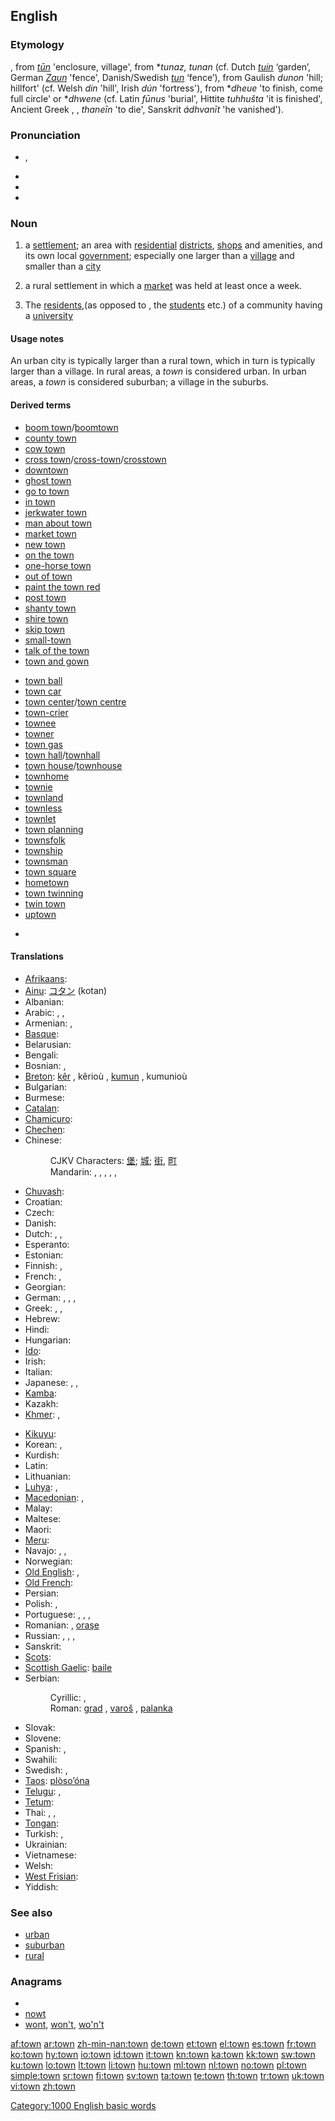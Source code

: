 ==English==

{{rank|show|terms|sort|435|town|dark|ye|common}}

===Etymology===
{{etyl|enm}}, from {{etyl|ang}} ''[[tun|tūn]]'' 'enclosure, village', from {{proto|Germanic}} *''tunaz, tunan'' (cf. Dutch ''[[tuin]]'' ‘garden’, German ''[[Zaun]]'' 'fence', Danish/Swedish ''[[tun]]'' ‘fence’), from Gaulish ''dunon'' 'hill; hillfort' (cf. Welsh ''din'' 'hill', Irish ''dún'' 'fortress'), from {{proto|Indo-European}} *''dheue'' 'to finish, come full circle' or *''dhwene'' (cf. Latin ''fūnus'' 'burial', Hittite ''tuhhušta'' 'it is finished', Ancient Greek {{term|θνητός|tr=thnētos||mortal|lang=grc}}, {{term|θάνατος|tr=thanatos||death|lang=grc}}, ''thaneīn'' 'to die', Sanskrit ''ádhvanīt'' 'he vanished').

===Pronunciation===
* {{IPA|/taʊ̯n/}}, {{SAMPA|/taUn/}}
* {{audio|en-us-town.ogg|Audio (US)}}
* {{audio|En-uk-town.ogg|Audio (UK)}}
* {{rhymes|aʊn}}

===Noun===
{{wikipedia}}
{{en-noun}}

# a [[settlement]]; an area with [[residential]] [[district]]s, [[shop]]s and amenities, and its own local [[government]]; especially one larger than a [[village]] and smaller than a [[city]]
# {{UK|historical}} a rural settlement in which a [[market]] was held at least once a week.
# {{UK}} The [[resident]]s,(as opposed to {{term|gown}}, the [[student]]s etc.) of a community having a [[university]]

====Usage notes====
An urban city is typically larger than a rural town, which in turn is typically larger than a village. In rural areas, a ''town'' is considered urban. In urban areas, a ''town'' is considered suburban; a village in the suburbs.

====Derived terms====
{{rel-top|Derived terms}}
* [[boom town]]/[[boomtown]]
* [[county town]]
* [[cow town]]
* [[cross town]]/[[cross-town]]/[[crosstown]]
* [[downtown]]
* [[ghost town]]
* [[go to town]]
* [[in town]]
* [[jerkwater town]]
* [[man about town]]
* [[market town]]
* [[new town]]
* [[on the town]]
* [[one-horse town]]
* [[out of town]]
* [[paint the town red]]
* [[post town]]
* [[shanty town]]
* [[shire town]]
* [[skip town]]
* [[small-town]]
* [[talk of the town]]
* [[town and gown]]
{{rel-mid}}
* [[town ball]]
* [[town car]]
* [[town center]]/[[town centre]]
* [[town-crier]]
* [[townee]]
* [[towner]]
* [[town gas]]
* [[town hall]]/[[townhall]]
* [[town house]]/[[townhouse]]
* [[townhome]]
* [[townie]]
* [[townland]]
* [[townless]]
* [[townlet]]
* [[town planning]]
* [[townsfolk]]
* [[township]]
* [[townsman]]
* [[town square]]
* [[hometown]]
* [[town twinning]]
* [[twin town]]
* [[uptown]]
{{rel-bottom}}
* {{lookfrom|town}}

====Translations====
{{trans-top|settlement}}
* [[Afrikaans]]: {{t+|af|dorp|xs=Afrikaans}}
* [[Ainu]]: [[コタン]] (kotan)
* Albanian: {{t-|sq|qytet|xs=Albanian}}
* Arabic: {{t+|ar|مدينة|f|tr=madiina}}, {{t+|ar|قرية|f|alt=قَرْيَةٌ|tr=qárya}}, {{t+|ar|بلدة|f|tr=bálda}}
* Armenian: {{t+|hy|քաղաք|tr=k'aġak'}}, {{t-|hy|ավան|tr=avan}}
* [[Basque]]: {{t-|eu|herri|xs=Basque}}
* Belarusian: {{t|be|горад|m|tr=hórad|xs=Belarusian}}
* Bengali: {{t|bn|শহর|tr=śahara|sc=Beng|xs=Bengali}}
* Bosnian: {{t-|bs|grad|m}}, {{t-|bs|varoš}}
* [[Breton]]: [[kêr]] {{f}}, kêrioù {{p}}, [[kumun]] {{f}}, kumunioù {{p}}
* Bulgarian: {{t+|bg|град|m|tr=grad}}
* Burmese: {{t|my|မြို့|tr=mrui|sc=Mymr|xs=Burmese}}
* [[Catalan]]: {{t+|ca|ciutat}}
* [[Chamicuro]]: {{tø|ccc|chi'nashtalichi}}
* [[Chechen]]: {{tø|ce|юрт|tr=jurt|sc=Cyrl|xs=Chechen}}
* Chinese:
*: CJKV Characters: [[堡]]; [[城]]; [[街]], [[町]]
*: Mandarin: {{t-|cmn|城市|tr=chéngshì|sc=Hani}}, {{t-|cmn|城|tr=chéng|sc=Hani}}, {{t-|cmn|鎮|sc=Hani}}, {{t-|cmn|镇|tr=zhèn|sc=Hani}}, {{t|cmn|城鎮|sc=Hani}}, {{t|cmn|城镇|tr=chéngzhèn|sc=Hani}}
* [[Chuvash]]: {{tø|cv|хула|tr=khula}}
* Croatian: {{t+|hr|grad|m|tr=grâd}}
* Czech: {{t+|cs|město|n}}
* Danish: {{t-|da|by}}
* Dutch: {{t+|nl|gemeente|f}}, {{t+|nl|stad|f}}, {{t+|nl|nederzetting|f}}
* Esperanto: {{t+|eo|urbo|xs=Esperanto}}
* Estonian: {{t+|et|linn}}
* Finnish: {{t+|fi|kunta}}, {{t+|fi|kaupunki}}
* French: {{t+|fr|commune|f}}, {{t+|fr|ville|f}}
* Georgian: {{t+|ka|ქალაქი|tr=k'alak'i|sc=Geor|xs=Georgian}}
* German: {{t+|de|Gemeinde|f}}, {{t+|de|Stadt|f}}, {{t+|de|Ort|m}}, {{t|de|Städtchen|n}}
* Greek: {{t+|el|κωμόπολη|f|tr=komópoli}}, {{t+|el|πολίχνη|f}}, {{t+|el|κώμη|f}}
* Hebrew: {{t+|he|עיר|f|alt=עִיר|tr=ir}}
* Hindi: {{t-|hi|नगर|tr=nagar|xs=Hindi}}
* Hungarian: {{t+|hu|város}}
* [[Ido]]: {{t+|io|urbo|xs=Ido}}
* Irish: {{t+|ga|baile|m|xs=Irish}}
* Italian: {{t+|it|città|f}}
* Japanese: {{t+|ja|街}}, {{t+|ja|町}}, {{t-|ja|まち|tr=machi}}
* [[Kamba]]: {{tø|kam|taunii}}
* Kazakh: {{t+|kk|қала|tr=qala|sc=Cyrl|xs=Kazakh}}
* [[Khmer]]: {{t-|km|ទីក្រុង|tr=dtī grong|sc=Khmr|xs=Khmer}}, {{t-|km|ផ្សារ|tr=psā|sc=Khmr|xs=Khmer}}
{{trans-mid}}
* [[Kikuyu]]: {{tø|ki|taoni}}
* Korean: {{t+|ko|마을|tr=ma-eul}}, {{t|ko|읍|tr=eup}}
* Kurdish: {{t|ku|bajarok}}
* Latin: {{t+|la|oppidum|n}}
* Lithuanian: {{t+|lt|miestelis|m|xs=Lithuanian}}
* [[Luhya]]: {{tø|luy|mtauni}}, {{tø|luy|etauni}}
* [[Macedonian]]: {{t-|mk|град|m|tr=grád}}, {{t-|mk|паланка|f|tr=pálanka}}
* Malay: {{t-|ms|bandar|xs=Malay}}
* Maltese: {{t-|mt|raħal|xs=Maltese}}
* Maori: {{t|mi|tāone|xs=Maori}}
* [[Meru]]: {{tø|mer|tauni}}
* Navajo: {{tø|nv|kin shijaaʼ}}, {{tø|nv|kin łání}}, {{tø|nv|kin}}
* Norwegian: {{t+|no|by}}
* [[Old English]]: {{t|ang|andefera|xs=Old English}}, {{t-|ang|burg|xs=Old English}}
* [[Old French]]: {{tø|fro|vile|f}}
* Persian: {{t|fa|شهرک|xs=Persian}}
* Polish: {{t+|pl|miasto|n}}, {{t|pl|gród|m}}
* Portuguese: {{t+|pt|vila|f}}, {{t+|pt|aldeia|f}}, {{t+|pt|povoado|m}}, {{t+|pt|arraial|m}}
* Romanian: {{t+|ro|oraş|n}}, [[oraşe]] {{p}}
* Russian: {{t+|ru|город|m|tr=górod}}, {{t|ru|городок|m|tr=gorodók}}, {{t+|ru|посёлок|m|tr=posjólok}}, {{t|ru|местечко|n|tr=mestéčko}}
* Sanskrit: {{t-|sa|नगर|n|tr=nágara|xs=Sanskrit}}
* [[Scots]]: {{tø|sco|toun|xs=Scots}}
* [[Scottish Gaelic]]: [[baile#Scottish Gaelic|baile]] {{m}}
* Serbian:
*: Cyrillic: {{t-|sr|град|m|sc=Cyrl}}, {{t-|sr|варош|f|sc=Cyrl}}
*: Roman: [[grad]] {{m}}, [[varoš]] {{f}}, [[palanka]] {{f}}
* Slovak: {{t+|sk|mesto|n}}
* Slovene: {{t+|sl|mesto|n}}
* Spanish: {{t+|es|ciudad|f}}, {{t+|es|pueblo|m}}
* Swahili: {{t+|sw|mji|xs=Swahili}}
* Swedish: {{t+|sv|stad|c}}, {{t+|sv|tätort|c}}
* [[Taos]]: [[plòso’óna]]
* [[Telugu]]: {{t|te|పట్టణము|tr=paTTaNamu}}, {{t|te|పట్నము|tr=paTnamu}}
* [[Tetum]]: {{tø|tet|sidade}}
* Thai: {{t+|th|เมือง|tr=meuang}}, {{t|th|พารา|tr=paaraa}}, {{t+|th|นคร|tr=nákon}}
* [[Tongan]]: {{tø|to|kolo|xs=Tongan}}
* Turkish: {{t+|tr|ilçe}}, {{t+|tr|kasaba}}
* Ukrainian: {{t+|uk|місто|n|tr=místo|xs=Ukrainian}}
* Vietnamese: {{t+|vi|tỉnh|xs=Vietnamese}}
* Welsh: {{t-|cy|tref|f|xs=Welsh}}
* [[West Frisian]]: {{t+|fy|stêd|c|xs=West Frisian}}
* Yiddish: {{t|yi|שטעטל|n|tr=shtetl|xs=Yiddish}}
{{trans-bottom}}

===See also===
* [[urban]]
* [[suburban]]
* [[rural]]

===Anagrams===
* {{alphagram|notw}}
* [[nowt#English|nowt]]
* [[wont#English|wont]], [[won't#English|won't]], [[wo'n't#English|wo'n't]]

[[Category:1000 English basic words]]

[[af:town]]
[[ar:town]]
[[zh-min-nan:town]]
[[de:town]]
[[et:town]]
[[el:town]]
[[es:town]]
[[fr:town]]
[[ko:town]]
[[hy:town]]
[[io:town]]
[[id:town]]
[[it:town]]
[[kn:town]]
[[ka:town]]
[[kk:town]]
[[sw:town]]
[[ku:town]]
[[lo:town]]
[[lt:town]]
[[li:town]]
[[hu:town]]
[[ml:town]]
[[nl:town]]
[[no:town]]
[[pl:town]]
[[simple:town]]
[[sr:town]]
[[fi:town]]
[[sv:town]]
[[ta:town]]
[[te:town]]
[[th:town]]
[[tr:town]]
[[uk:town]]
[[vi:town]]
[[zh:town]]